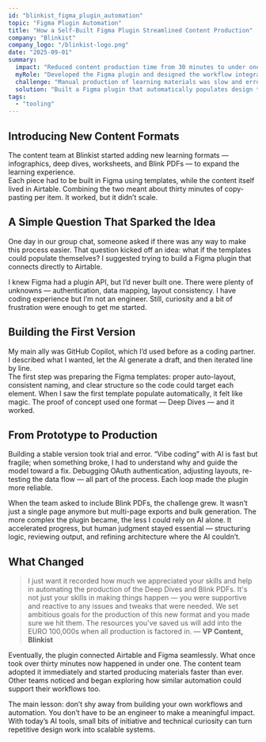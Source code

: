 ```yaml
---
id: "blinkist_figma_plugin_automation"
topic: "Figma Plugin Automation"
title: "How a Self-Built Figma Plugin Streamlined Content Production"
company: "Blinkist"
company_logo: "/blinkist-logo.png"
date: "2025-09-01"
summary:
  impact: "Reduced content production time from 30 minutes to under one minute per piece by automating Figma templates with a custom-built plugin."
  myRole: "Developed the Figma plugin and designed the workflow integration between Airtable and Figma using AI-assisted coding."
  challenge: "Manual production of learning materials was slow and error-prone, requiring repetitive copy-pasting between Airtable and Figma."
  solution: "Built a Figma plugin that automatically populates design templates with Airtable data, combining AI-generated code with manual iteration to ensure stability and usability."
tags:
  - "tooling"
---
```


## Introducing New Content Formats

The content team at Blinkist started adding new learning formats — infographics, deep dives, worksheets, and Blink PDFs — to expand the learning experience.  
Each piece had to be built in Figma using templates, while the content itself lived in Airtable. Combining the two meant about thirty minutes of copy-pasting per item. It worked, but it didn’t scale.

<ArticleImage
  src="/case-studies/blinkist-learning-resources.png"
  alt="Example of learning resources dislpayed in the product"
  caption="Additional resources needed to be produced"
  size="large"
/>

## A Simple Question That Sparked the Idea

One day in our group chat, someone asked if there was any way to make this process easier. That question kicked off an idea: what if the templates could populate themselves? I suggested trying to build a Figma plugin that connects directly to Airtable.

I knew Figma had a plugin API, but I’d never built one. There were plenty of unknowns — authentication, data mapping, layout consistency. I have coding experience but I’m not an engineer. Still, curiosity and a bit of frustration were enough to get me started.

## Building the First Version

My main ally was GitHub Copilot, which I’d used before as a coding partner. I described what I wanted, let the AI generate a draft, and then iterated line by line.  
The first step was preparing the Figma templates: proper auto-layout, consistent naming, and clear structure so the code could target each element. When I saw the first template populate automatically, it felt like magic. The proof of concept used one format — Deep Dives — and it worked.

## From Prototype to Production

Building a stable version took trial and error. “Vibe coding” with AI is fast but fragile; when something broke, I had to understand why and guide the model toward a fix. Debugging OAuth authentication, adjusting layouts, re-testing the data flow — all part of the process. Each loop made the plugin more reliable.

When the team asked to include Blink PDFs, the challenge grew. It wasn’t just a single page anymore but multi-page exports and bulk generation. The more complex the plugin became, the less I could rely on AI alone. It accelerated progress, but human judgment stayed essential — structuring logic, reviewing output, and refining architecture where the AI couldn’t.

<ArticleImage
  src="/case-studies/blinkist-learning-resources-plugin.gif"
  alt="Demo of the plugin"
  caption="The plugin creates the Blink PDF in seconds"
  size="large"
/>

## What Changed

> I just want it recorded how much we appreciated your skills and help in automating the production of the Deep Dives and Blink PDFs. It's not just your skills in making things happen — you were supportive and reactive to any issues and tweaks that were needed. We set ambitious goals for the production of this new format and you made sure we hit them. The resources you've saved us will add into the EURO 100,000s when all production is factored in. — **VP Content, Blinkist**

Eventually, the plugin connected Airtable and Figma seamlessly. What once took over thirty minutes now happened in under one. The content team adopted it immediately and started producing materials faster than ever. Other teams noticed and began exploring how similar automation could support their workflows too.

The main lesson: don’t shy away from building your own workflows and automation. You don’t have to be an engineer to make a meaningful impact. With today’s AI tools, small bits of initiative and technical curiosity can turn repetitive design work into scalable systems.
